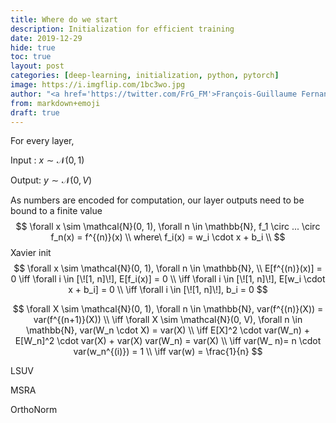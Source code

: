 ```yaml
---
title: Where do we start
description: Initialization for efficient training
date: 2019-12-29
hide: true
toc: true
layout: post
categories: [deep-learning, initialization, python, pytorch]
image: https://i.imgflip.com/1bc3wo.jpg
author: "<a href='https://twitter.com/FrG_FM'>François-Guillaume Fernandez</a>"
from: markdown+emoji
draft: true
---
```


For every layer,

Input : $x \sim \mathcal{N}(0, 1)$

Output: $y \sim \mathcal{N}(0, V)$



As numbers are encoded for computation, our layer outputs need to be bound to a finite value
$$
\forall x \sim \mathcal{N}(0, 1), \forall n \in \mathbb{N}, f_1 \circ ... \circ f_n(x) = f^{(n)}(x) \\
where\ f_i(x) = w_i \cdot x + b_i \\
$$
Xavier init
$$
\forall x \sim \mathcal{N}(0, 1), \forall n \in \mathbb{N}, \\
E[f^{(n)}(x)] = 0 \iff  \forall i \in [\![1, n]\!], E[f_i(x)] = 0 \\
\iff \forall i \in [\![1, n]\!], E[w_i \cdot x + b_i] = 0 \\
\iff \forall i \in [\![1, n]\!], b_i = 0
$$

$$
\forall X \sim \mathcal{N}(0, 1), \forall n \in \mathbb{N}, 
var(f^{(n)}(X)) = var(f^{(n+1)}(X)) \\
\iff \forall X \sim \mathcal{N}(0, V), \forall n \in \mathbb{N}, var(W_n \cdot X) = var(X) \\
\iff E[X]^2 \cdot var(W_n) + E[W_n]^2 \cdot var(X) + var(X) var(W_n) = var(X) \\
\iff var(W_ n)= n \cdot var(w_n^{(i)}) = 1 \\
\iff var(w) = \frac{1}{n}
$$





LSUV

MSRA

OrthoNorm